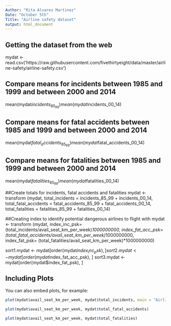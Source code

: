 ```yaml
---
Author: "Rita Alvarez Martinez"
Date: "October 5th"
Title: "Airline safety dataset"
output: html_document
---
```



## Getting the dataset from the web
mydat <-read.csv('https://raw.githubusercontent.com/fivethirtyeight/data/master/airline-safety/airline-safety.csv')

## Compare means for incidents between 1985 and 1999 and between 2000 and 2014
mean(mydat$incidents_85_99)
mean(mydat$incidents_00_14)

## Compare means for fatal accidents between 1985 and 1999 and between 2000 and 2014
mean(mydat$fatal_accidents_85_99)
mean(mydat$fatal_accidents_00_14)

## Compare means for fatalities between 1985 and 1999 and between 2000 and 2014
mean(mydat$fatalities_85_99)
mean(mydat$fatalities_00_14)


##Create totals for incidents, fatal accidents and fatalities
mydat <- transform (mydat,
total_incidents = incidents_85_99 + incidents_00_14,
total_fatal_accidents = fatal_accidents_85_99 + fatal_accidents_00_14,
total_fatalities = fatalities_85_99 + fatalities_00_14)

##Creating index to identify potential dangerous airlines to flight with
mydat <- transform (mydat,
index_inc_psk= (total_incidents/avail_seat_km_per_week)*1000000000,
index_fat_acc_psk= (total_fatal_accidents/avail_seat_km_per_week)*1000000000,
index_fat_psk= (total_fatalities/avail_seat_km_per_week)*1000000000)

sort1.mydat <- mydat[order(mydat$index_inc_psk), ]
sort2.mydat <- mydat[order(mydat$index_fat_acc_psk), ]
sort3.mydat <- mydat[order(mydat$index_fat_psk), ]

## Including Plots

You can also embed plots, for example:

```r
plot(mydat$avail_seat_km_per_week, mydat$total_incidents, main = "Airline Incidents by KMs Flown Per Week", xlab = "Total Incidents", ylab = "KMs flown per week")
```

```r
plot(mydat$avail_seat_km_per_week, mydat$total_fatal_accidents)
```

```r
plot(mydat$avail_seat_km_per_week, mydat$total_fatalities)
```
